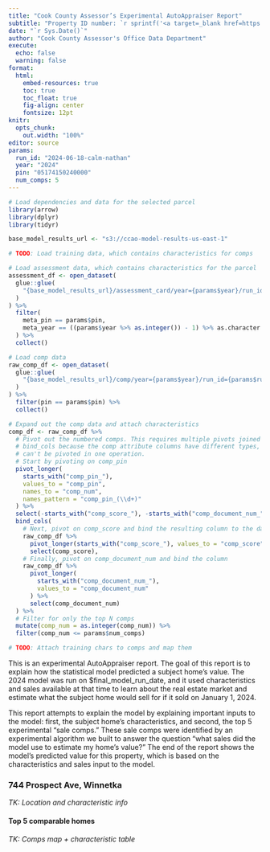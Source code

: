 ```yaml
---
title: "Cook County Assessor’s Experimental AutoAppraiser Report"
subtitle: "Property ID number: `r sprintf('<a target=_blank href=https://www.cookcountyassessor.com/pin/%s>%s</a>', params$pin, params$pin)`"
date: "`r Sys.Date()`"
author: "Cook County Assessor's Office Data Department"
execute:
  echo: false
  warning: false
format:
  html:
    embed-resources: true
    toc: true
    toc_float: true
    fig-align: center
    fontsize: 12pt
knitr:
  opts_chunk:
    out.width: "100%"
editor: source
params:
  run_id: "2024-06-18-calm-nathan"
  year: "2024"
  pin: "05174150240000"
  num_comps: 5
---
```


```r
# Load dependencies and data for the selected parcel
library(arrow)
library(dplyr)
library(tidyr)

base_model_results_url <- "s3://ccao-model-results-us-east-1"

# TODO: Load training data, which contains characteristics for comps

# Load assessment data, which contains characteristics for the parcel
assessment_df <- open_dataset(
  glue::glue(
    "{base_model_results_url}/assessment_card/year={params$year}/run_id={params$run_id}"
  )
) %>%
  filter(
    meta_pin == params$pin,
    meta_year == ((params$year %>% as.integer()) - 1) %>% as.character
  ) %>%
  collect()

# Load comp data
raw_comp_df <- open_dataset(
  glue::glue(
    "{base_model_results_url}/comp/year={params$year}/run_id={params$run_id}"
  )
) %>%
  filter(pin == params$pin) %>%
  collect()

# Expand out the comp data and attach characteristics
comp_df <- raw_comp_df %>%
  # Pivot out the numbered comps. This requires multiple pivots joined by
  # bind_cols because the comp attribute columns have different types, so they
  # can't be pivoted in one operation.
  # Start by pivoting on comp_pin
  pivot_longer(
    starts_with("comp_pin_"),
    values_to = "comp_pin",
    names_to = "comp_num",
    names_pattern = "comp_pin_(\\d+)"
  ) %>%
  select(-starts_with("comp_score_"), -starts_with("comp_document_num_")) %>%
  bind_cols(
    # Next, pivot on comp_score and bind the resulting column to the dataframe
    raw_comp_df %>%
      pivot_longer(starts_with("comp_score_"), values_to = "comp_score") %>%
      select(comp_score),
    # Finally, pivot on comp_document_num and bind the column
    raw_comp_df %>%
      pivot_longer(
        starts_with("comp_document_num_"),
        values_to = "comp_document_num"
      ) %>%
      select(comp_document_num)
  ) %>%
  # Filter for only the top N comps
  mutate(comp_num = as.integer(comp_num)) %>%
  filter(comp_num <= params$num_comps)

# TODO: Attach training chars to comps and map them
```

This is an experimental AutoAppraiser report. The goal of this report is to explain how the statistical model predicted a subject home’s value. The 2024 model was run on $final_model_run_date, and it used characteristics and sales available at that time to learn about the real estate market and estimate what the subject home would sell for if it sold on January 1, 2024.

This report attempts to explain the model by explaining important inputs to the model: first, the subject home’s characteristics, and second, the top 5 experimental “sale comps.” These sale comps were identified by an experimental algorithm we built to answer the question “what sales did the model use to estimate my home’s value?” The end of the report shows the model’s predicted value for this property, which is based on the characteristics and sales input to the model.

### 744 Prospect Ave, Winnetka

_TK: Location and characteristic info_

#### Top 5 comparable homes

_TK: Comps map + characteristic table_
